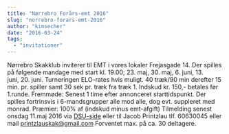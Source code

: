```yaml
---
title: "Nørrebro Forårs-emt 2016"
slug: "norrebro-forars-emt-2016"
author: "kimsecher"
date: "2016-03-24"
tags: 
  - "invitationer"
---
```


Nørrebro Skakklub inviterer til EMT i vores lokaler Frejasgade 14. Der spilles på følgende mandage med start kl. 19.00; 23. maj, 30. maj, 6. juni, 13. juni, 20. juni. Turneringen ELO-rates hvis muligt. 40 træk/90 min derefter 15 min. pr. spiller samt 30 sek pr. træk fra træk 1. Indskud kr. 150,- betales før 1.runde. Fremmøde: Senest 1 time efter annonceret starttidspunkt. Der spilles fortrinsvis i 6-mandsgrupper alle mod alle, dog evt. suppleret med monrad. Præmier: 100% af (indskud minus emt-afgift) Tilmelding senest onsdag 11.maj 2016 via [DSU-side](http://turnering.skak.dk/TournamentActive/Details?tourId=23392) eller til Jacob Printzlau tlf. 60630045 eller mail printzlauskak@gmail.com Forventet max. på ca. 30 deltagere.
